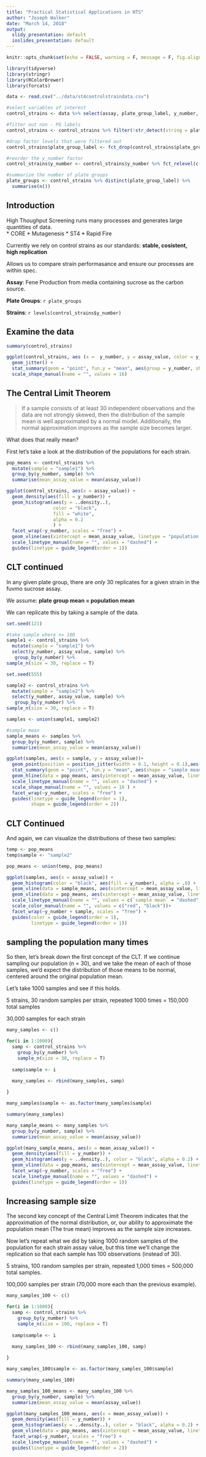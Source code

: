 ```yaml
---
title: "Practical Statistical Applications in HTS"
author: "Joseph Walker"
date: "March 14, 2018"
output:
  slidy_presentation: default
  ioslides_presentation: default
---
```


```r
knitr::opts_chunk$set(echo = FALSE, warning = F, message = F, fig.align = 'center', out.width = '60%')

library(tidyverse)
library(stringr)
library(RColorBrewer)
library(forcats)

data <- read.csv("../data/st4controlstraindata.csv")

#select variables of interest
control_strains <- data %>% select(assay, plate_group_label, y_number, assay_value)

#filter out non - PG labels
control_strains <- control_strains %>% filter(!str_detect(string = plate_group_label,pattern = "M-*"))

#drop factor levels that were filtered out
control_strains$plate_group_label <- fct_drop(control_strains$plate_group_label)

#reorder the y_number factor
control_strains$y_number <- control_strains$y_number %>% fct_relevel(c("Y967", "Y4352", "Y16148", "Y22322", "Y29438"))

#summarize the number of plate groups
plate_groups <- control_strains %>% distinct(plate_group_label) %>%
  summarise(n())


```
## Introduction

High Thoughput Screening runs many processes and generates large quantities of data.  
* CORE
* Mutagenesis
* ST4
* Rapid Fire

Currently we rely on control strains as our standards: **stable, cosistent, high replication**

Allows us to compare strain performasance and ensure our processes are within spec.

**Assay**: Fene Production from media containing sucrose as the carbon source.

**Plate Groups**: `r plate_groups`

**Strains**: `r levels(control_strains$y_number)`

## Examine the data

```r
summary(control_strains)
```

```r
ggplot(control_strains, aes (x =  y_number, y = assay_value, color = y_number)) +
  geom_jitter() +
  stat_summary(geom = "point", fun.y = "mean", aes(group = y_number, shape = "population mean"), color = "black") +
  scale_shape_manual(name = "", values = 16)
```


## The Central Limit Theorem

> If a sample consists of at least 30 independent observations and the data are not strongly skewed, then the distribution of the sample mean is well approximated by a normal model. Additionally, the normal approximation improves as the sample size becomes larger.

What does that really mean? 

First let's take a look at the distribution of the populations for each strain.  


```r
pop_means <- control_strains %>%
  mutate(sample = "sample1") %>%
  group_by(y_number, sample) %>%
  summarise(mean_assay_value = mean(assay_value))

ggplot(control_strains, aes(x = assay_value)) +
  geom_density(aes(fill = y_number)) +
  geom_histogram(aes(y = ..density..),
                 color = "black",
                 fill = "white",
                 alpha = 0.2
                 ) +
  facet_wrap(~y_number, scales = "free") +
  geom_vline(aes(xintercept = mean_assay_value, linetype = "population mean"), data = pop_means, color = "red", size = .75) +
  scale_linetype_manual(name = "", values = "dashed") +
  guides(linetype = guide_legend(order = 1))

```

## CLT continued

In any given plate group, there are *only* 30 replicates for a given strain in the fuvmo sucrose assay.

We assume: **plate group mean = population mean**

We can replicate this by taking a sample of the data.

```r
set.seed(121)

#take sample where n= 100
sample1 <- control_strains %>%
  mutate(sample = "sample1") %>%
  select(y_number, assay_value, sample) %>%
   group_by(y_number) %>%
sample_n(size = 30, replace = T)

set.seed(555)

sample2 <- control_strains %>%
  mutate(sample = "sample2") %>%
  select(y_number, assay_value, sample) %>%
   group_by(y_number) %>%
sample_n(size = 30, replace = T)

samples <- union(sample1, sample2)

#sample mean
sample_means <- samples %>%
  group_by(y_number, sample) %>%
  summarize(mean_assay_value = mean(assay_value))

ggplot(samples, aes(x = sample, y = assay_value))+
  geom_point(position = position_jitter(width = 0.1, height = 0.1),aes(color = y_number)) +
  stat_summary(geom = "point", fun.y = "mean", aes(shape = "sample mean"), color = "black") +
  geom_hline(data = pop_means, aes(yintercept = mean_assay_value, linetype = "population mean"), color = "red") +
  scale_linetype_manual(name = "", values = "dashed") +
  scale_shape_manual(name = "", values = 16 ) +
  facet_wrap(~y_number, scales = "free") +
  guides(linetype = guide_legend(order = 1),
         shape = guide_legend(order = 2))
```

## CLT Continued

And again, we can visualize the distributions of these two samples:

```r
temp <- pop_means
temp$sample <- "sample2"

pop_means <- union(temp, pop_means)  

ggplot(samples, aes(x = assay_value)) +
  geom_histogram(color = "black", aes(fill = y_number), alpha = .8) +
  geom_vline(data = sample_means, aes(xintercept = mean_assay_value, linetype = "sample mean", color = "sample mean"),size = .75) +
  geom_vline(data = pop_means, aes(xintercept = mean_assay_value, linetype = "population mean", color = "population mean"), size = .75)+
  scale_linetype_manual(name = "", values = c(`sample mean` = "dashed", `population mean` = "dashed")) +
  scale_color_manual(name = "", values = c("red", "black"))+
  facet_wrap(~y_number + sample, scales = "free") +
  guides(color = guide_legend(order = 1),
         linetype = guide_legend(order = 1))
```

## sampling the population many times

So then, let's break down the first concept of the CLT. If we continue sampling our population (n = 30), and we take the mean of each of those samples, we'd expect the distribution of those means to be normal, centered around the original population mean.

Let's take 1000 samples and see if this holds.

5 strains, 30 random samples per strain, repeated 1000 times = 150,000 total samples
  
30,000 samples for each strain

```r
many_samples <- c()

for(i in 1:1000){
  samp <- control_strains %>%
    group_by(y_number) %>%
    sample_n(size = 30, replace = T)
  
  samp$sample <- i
  
  many_samples <- rbind(many_samples, samp)

}

many_samples$sample <- as.factor(many_samples$sample)

summary(many_samples)

many_sample_means <- many_samples %>%
  group_by(y_number, sample) %>%
  summarize(mean_assay_value = mean(assay_value))

ggplot(many_sample_means, aes(x = mean_assay_value)) +
  geom_density(aes(fill = y_number)) +
  geom_histogram(aes(y = ..density..), color = "black", alpha = 0.2) +
  geom_vline(data = pop_means, aes(xintercept = mean_assay_value, linetype = "population mean"), color = "red", size = 1)+
  facet_wrap(~y_number, scales = "free") +
  scale_linetype_manual(name = "", values = "dashed") +
  guides(linetype = guide_legend(order = 1))
```

## Increasing sample size

The second key concept of the Central Limit Theorem indicates that the approximation of the normal distribution, or, our ability to approximate the population mean (The true mean) improves as the sample size increases. 

Now let's repeat what we did by taking 1000 random samples of the population for each strain assay value, but this time we'll change the replication so that each sample has 100 observations (instead of 30).

5 strains, 100 random samples per strain, repeated 1,000 times = 500,000 total samples.

100,000 samples per strain (70,000 more each than the previous example).
```r
many_samples_100 <- c()

for(i in 1:1000){
  samp <- control_strains %>%
    group_by(y_number) %>%
    sample_n(size = 100, replace = T)
  
  samp$sample <- i
  
  many_samples_100 <- rbind(many_samples_100, samp)

}

many_samples_100$sample <- as.factor(many_samples_100$sample)

summary(many_samples_100)

many_samples_100_means <- many_samples_100 %>%
  group_by(y_number, sample) %>%
  summarize(mean_assay_value = mean(assay_value))

ggplot(many_samples_100_means, aes(x = mean_assay_value)) +
  geom_density(aes(fill = y_number)) +
  geom_histogram(aes(y = ..density..), color = "black", alpha = 0.2) +
  geom_vline(data = pop_means, aes(xintercept = mean_assay_value, linetype = "population mean"), color = "red", size = 1)+
  facet_wrap(~y_number, scales = "free") +
  scale_linetype_manual(name = "", values = "dashed") +
  guides(linetype = guide_legend(order = 2))
```